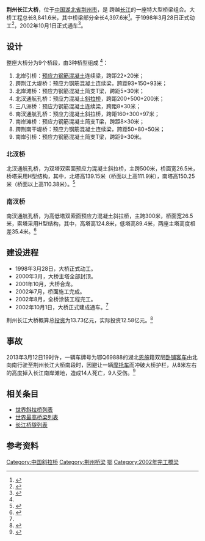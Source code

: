 {{Infobox bridge
|bridge_name=荆州长江大桥
|native_name=
|image=Jingzhou-Changjiang daqio.JPG
|caption=
|official_name=
|carries={{China Expwy Name|G55}}<br>{{中国国道名|207}}
|crosses=[[长江|长江]]
|locale={{CHN}} [[湖北省|湖北省]][[荆州市|荆州市]]
|maint=荆州长江公路大桥管理局
|id=
|designer=湖北省交通规划设计院
|design=[[斜拉桥|斜拉桥]]
|mainspan={{convert|500|m|ft|0}}（北汊桥）
|length={{convert|4397.6|m|ft|0}}
|width={{convert|24.5|m|ft|0}}
|clearance=
|below={{convert|18|m|ft|0}}
|height={{convert|210|m|ft|0}}
|traffic=
|begin=1998年3月28日
|complete=
|open=2002年10月1日
|closed=
|toll=
|builder=湖北省荆州长江公路大桥建设开发公司
|map_cue=
|map_image=
|map_text=
|map_width=
|coordinates={{coord|30.306517|N|112.221889|E|region:CN_type:landmark|display=inline,title}}
|references=
|extra={{Location map | Hubei | label=荆州长江大桥 | lat=30.306517 | long=112.221889 | position= | width= | float=center | caption=}}
}}

'''荆州长江大桥'''，位于[[中国|中国]][[湖北省|湖北省]][[荆州市|荆州市]]，是 {{China Expwy Name|G55}}跨越[[长江|长江]]的一座特大型桥梁组合。大桥工程总长8,841.6米，其中桥梁部分全长4,397.6米<ref>{{cite web | url=http://wenku.baidu.com/view/69dfd95a312b3169a451a40a.html | title=荆州长江公路大桥工程竣工环境保护验收公示材料 | publisher= | date= | author= | language= | accessdate=2013-04-23 | archive-date=2020-04-28 | archive-url=https://web.archive.org/web/20200428203322/https://wenku.baidu.com/view/69dfd95a312b3169a451a40a.html | dead-url=no }}</ref>。于1998年3月28日正式动工<ref name="history">{{cite web| url=http://zt.hbjt.gov.cn/structure/jtszdzzlk/jtgghfz/jtgghfzzw_70290_1.htm| title=荆州长江公路大桥建设史| publisher=湖北省交通运输厅| date=2011-02-11| author=赵筱鸿 王昌福| language=| accessdate=2013-04-23}}{{dead link|date=2018年4月 |bot=InternetArchiveBot |fix-attempted=yes }}</ref>，2002年10月1日正式通车<ref>{{cite web | url=http://www.people.com.cn/GB/jinji/31/179/20021002/835393.html | title=荆州长江公路大桥通车 | publisher=人民网 | date=2002-10-02 | author=杜若原 | language= | accessdate=2013-04-23 | archive-date=2020-04-28 | archive-url=https://web.archive.org/web/20200428203328/http://www.people.com.cn/GB/jinji/31/179/20021002/835393.html | dead-url=no }}</ref>。

==设计==
整座大桥分为9个桥段，由3种桥型组成 <ref name="history"/>：
# 北岸引桥：[[预应力|预应力]][[钢筋混凝土|钢筋混凝土]]连续梁，跨距22×20米；
# 跨荆江大堤桥：预应力钢筋混凝土连续梁，跨距93+150+93米；
# 北岸滩桥：预应力钢筋混凝土简支T梁，跨距5×30米；
# 北汊通航孔桥：预应力混凝土[[斜拉桥|斜拉桥]]，跨距200+500+200米；
# 三八洲桥：预应力钢筋混凝土连续梁，跨距8×30米；
# 南汊通航孔桥：预应力混凝土斜拉桥，跨距160+300+97米；
# 南岸滩桥：预应力钢筋混凝土简支T梁，跨距8×30米；
# 跨荆南干堤桥：预应力钢筋混凝土连续梁，跨距50+80+50米；
# 南岸引桥：预应力钢筋混凝土简支T梁，跨距9×30米。

===北汊桥===
北汊通航孔桥，为双塔双索面预应力混凝土斜拉桥，主跨500米，桥面宽26.5米，桥塔采用H型结构，其中，北塔高139.15米（桥面以上高111.9米），南塔高150.25米（桥面以上高110.38米）。<ref>{{cite journal zh |author=詹建辉 |coauthors= |year=2000 |month= |title=荆州长江大桥主跨PC斜拉桥设计计算分析 |journal=桥梁建设 |volume= |issue=4 |pages=23-25 |issn=1003-4722 |id= |url=http://wenku.baidu.com/view/5ea8444ecf84b9d528ea7ab3.html |language= |accessdate=2013-04-23 |quote= |archive-date=2020-04-28 |archive-url=https://web.archive.org/web/20200428203342/https://wenku.baidu.com/view/5ea8444ecf84b9d528ea7ab3.html |dead-url=no }}</ref>

===南汊桥===
南汊通航孔桥，为高低塔双索面预应力混凝土斜拉桥，主跨300米，桥面宽26.5米，索塔采用H型结构，其中，高塔高124.8米，低塔高89.4米，两座主塔高度相差35.4米。<ref>{{cite journal zh |author=裴炳志 叶见曙 李学文 颜东煌 |coauthors= |year=2005 |month= |title=荆州长江大桥高低塔斜拉桥辅助墩的受力影响分析 |journal=中国公路学会桥梁和结构工程分会2005年全国桥梁学术会议论文集 |volume= |issue= |pages=828-834 |issn= |id= |url=http://www.docin.com/p-521689094.html#documentinfo |language= |accessdate=2013-04-23 |quote= |archive-date=2020-08-25 |archive-url=https://web.archive.org/web/20200825013353/http://www.docin.com/p-521689094.html#documentinfo |dead-url=no }}</ref>

==建设进程==
* 1998年3月28日，大桥正式动工。
* 2000年3月，大桥主塔全部封顶。
* 2001年10月，大桥合龙。
* 2002年7月，桥面施工完成。
* 2002年8月，全桥涂装工程完工。
* 2002年10月1日，大桥正式建成通车。<ref name="history"/>

荆州长江大桥概算总[[投资|投资]]为13.73亿元，实际投资12.58亿元。<ref>{{cite web| url=http://www.jzdqj.com/page/titles.asp?id=6| title=单位简介| publisher=荆州长江公路大桥管理局| date=| author=| language=| accessdate=2013-04-23| archiveurl=https://web.archive.org/web/20130820025532/http://jzdqj.com/page/titles.asp?id=6| archivedate=2013-08-20| deadurl=yes}}</ref>

==事故==
2013年3月12日19时许，一辆车牌号为鄂Q69888的湖北[[恩施|恩施]]籍双层[[卧铺|卧铺]][[客车|客车]]由北向南行驶至荆州长江大桥南段时，因避让一辆[[摩托车|摩托车]]而冲破大桥护栏，从8米左右的高度掉入长江南岸滩地，造成14人死亡，9人受伤。<ref>{{cite web| url=http://ndnews.oeeee.com/html/201303/12/32442.html?bsh_bid=203452235| title=湖北荆州长江大桥一卧铺大巴坠桥| publisher=南都网| date=2013-03-12| author=| language=| accessdate=2013-04-23| deadurl=yes| archiveurl=https://web.archive.org/web/20150606010554/http://ndnews.oeeee.com/html/201303/12/32442.html?bsh_bid=203452235| archivedate=2015-06-06}}</ref>

==相关条目==
* [[世界斜拉桥列表|世界斜拉桥列表]]
* [[世界最高桥梁列表|世界最高桥梁列表]]
* [[长江桥隧列表|长江桥隧列表]]

==参考资料==
{{reflist}}

{{Crossings navbox
|structure       = [[长江桥隧列表|桥梁与隧道]]
|place           = [[长江|长江]]
|bridge          = 荆州长江大桥
|bridge signs    = {{China Expwy Name|G55}}<br>{{中国国道名|207}}
|upstream        = [[枝城长江大桥|枝城长江大桥]]
|upstream signs  = {{中国省道名|225|P=湖北}}<br>{{中国铁路名|焦柳铁路}}
|downstream      = [[荆州长江公铁大桥|荆州长江公铁大桥]]
|downstream signs = {{中国国道名|351}}<br>{{China Expwy Name|S61|P=湖北}}<br>{{中国铁路名|浩吉铁路}}
}}

{{DEFAULTSORT:J}}
[[Category:中国斜拉桥|Category:中国斜拉桥]]
[[Category:荆州桥梁|Category:荆州桥梁]]
[[Category:长江大桥|鄂]]
[[Category:2002年完工橋梁|Category:2002年完工橋梁]]
